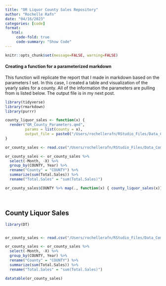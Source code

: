 ```yaml
---
title: "OR Liquor County Sales Repository"
author: "Rochelle Rafn"
date: "04/16/2023"
categories: [code]
format: 
   html:
     code-fold: true
     code-summary: "Show Code"
---
```


```r
knitr::opts_chunk$set(message=FALSE, warning=FALSE)
```

#### Creating a function for a parameterized markdown
This function will replicate the report that I made in markdown based on the parameters I set. In this case, I created a table and visualization of the yearly sales for a county. All of the information the parameters are pulling from is listed below. The output file is in my next post.

```r
library(tidyverse)
library(rmarkdown)
library(purrr)

county_liquor_sales <- function(x) {
  render("OR_County_Parameters.qmd", 
         params = list(county = x), 
         output_file = paste0("/Users/rochellerafn/RStudio_Files/Data_Communication/CWD-Blog/posts/or-liquor-analysis-2/county_files/",x,".html"))
}

or_county_sales <- read.csv("/Users/rochellerafn/RStudio_Files/Data_Communication/CWD-Blog/or_county_sales.csv")

or_county_sales <- or_county_sales %>%
  select(-Month, -X) %>%
  group_by(COUNTY, Year) %>%
  rename("County" = "COUNTY") %>%
  summarize(sum(Total.Sales)) %>%
  rename("Total.Sales" = "sum(Total.Sales)")

or_county_sales$COUNTY %>% map(., function(x) { county_liquor_sales(x)})
```

 
 

## County Liquor Sales

```r
library(DT)


or_county_sales <- read.csv("/Users/rochellerafn/RStudio_Files/Data_Communication/CWD-Blog/or_county_sales.csv")

or_county_sales <- or_county_sales %>%
  select(-Month, -X) %>%
  group_by(COUNTY, Year) %>%
  rename("County" = "COUNTY") %>%
  summarize(sum(Total.Sales)) %>%
  rename("Total.Sales" = "sum(Total.Sales)")

datatable(or_county_sales)
```

